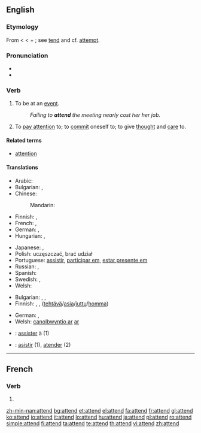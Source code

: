 ==English==

===Etymology===
From {{etyl|fro}} {{term|atendre}} < {{etyl|la}} {{term|attendere||to stretch toward, give heed to}} < {{term|ad||to}} + {{term|tendere||to stretch}}; see [[tend]] and cf. [[attempt]].

===Pronunciation===
* {{audio|en-us-attend.ogg|Audio (US)}}
* {{rhymes|ɛnd}}

===Verb===
{{en-verb}}

# {{transitive}} To be at an [[event]].
#: ''Failing to '''attend''' the meeting nearly cost her her job.''
# {{intransitive|construed with '''to'''}} To [[pay attention]] to; to [[commit]] oneself to; to give [[thought]] and [[care]] to.

====Related terms====
* [[attention]]

====Translations====
{{trans-top|to be at an event}}
* Arabic: {{t|ar|حضر|tr=HaDara|sc=Arab}}
* Bulgarian: {{t|bg|присъствам|sc=Cyrl}},  {{t|bg|посещавам|sc=Cyrl}}
* Chinese:
*: Mandarin: {{t-|cmn|出席|tr=chūxí|sc=Hani|xs=Mandarin}}
* Finnish: {{t+|fi|osallistua}}, {{t+|fi|olla}} {{t+|fi|läsnä}}
* French: {{t+|fr|assister}},  {{t+|fr|présent|alt=être présent}}
* German: {{t+|de|teilnehmen}}, {{t+|de|besuchen}}
* Hungarian: {{t|hu|eljár}}, {{t+|hu|jár}}
{{trans-mid}}
* Japanese: {{t+|ja|出席|alt=出席する|tr=しゅっせきする, shusseki-surú|sc=Jpan}},  {{t|ja|立ち会う|tr=たちあう, tachiau|sc=Jpan}}
* Polish: uczęszczać, brać udział
* Portuguese: [[assistir]], [[participar em]], [[estar presente em]]
* Russian: {{t|ru|посещать|tr=poseščát'|sc=Cyrl}},  {{t|ru|присутствовать|tr=prisútstvovat'|sc=Cyrl}}
* Spanish: {{t-|es|asistir}}
* Swedish: {{t|sv|närvara}},  {{t|sv|delta}}
* Welsh: {{t|cy|mynychu|xs=Welsh}}
{{trans-bottom}}

{{trans-top|to pay attention to; to commit oneself to; to give thought and care to}}
* Bulgarian: {{t|bg|обръщам внимание|sc=Cyrl}},  {{t|bg|грижа се|sc=Cyrl}},  {{t|bg|прислужвам|sc=Cyrl}}
* Finnish: {{t+|fi|huolehtia}}, {{t+|fi|pitää}} {{t+|fi|huoli|alt=huolta}},  {{t+|fi|hoitaa}} ([[tehtävä]]/[[asia]]/[[juttu]]/[[homma]])
{{trans-mid}}
* German: {{t+|de|kümmern}}, {{t+|de|beachten}}
* Welsh: [[gweini#Welsh|canolbwyntio ar]] [[ar#Welsh|ar]]
{{trans-bottom}}

{{checktrans-top}}
* {{ttbc|French}}: [[assister]] à (1)
* {{ttbc|Spanish}}: [[asistir]] (1), [[atender]] (2)
{{checktrans-bottom}}

----

==French==

===Verb===
{{fr-verb-form}}

# {{form of|[[third-person|Third-person]] [[singular]] [[present indicative]]|attendre|lang=French}}

[[zh-min-nan:attend]]
[[bg:attend]]
[[et:attend]]
[[el:attend]]
[[fa:attend]]
[[fr:attend]]
[[gl:attend]]
[[ko:attend]]
[[io:attend]]
[[it:attend]]
[[lo:attend]]
[[hu:attend]]
[[ja:attend]]
[[pl:attend]]
[[ro:attend]]
[[simple:attend]]
[[fi:attend]]
[[ta:attend]]
[[te:attend]]
[[th:attend]]
[[vi:attend]]
[[zh:attend]]